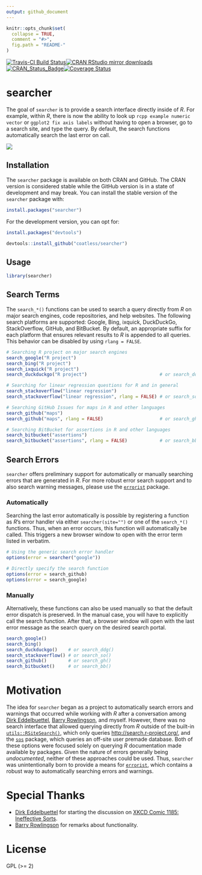 ```yaml
---
output: github_document
---
```


<!-- README.md is generated from README.Rmd. Please edit that file -->

```r
knitr::opts_chunk$set(
  collapse = TRUE,
  comment = "#>",
  fig.path = "README-"
)
```

[![Travis-CI Build Status](https://travis-ci.org/coatless/searcher.svg?branch=master)](https://travis-ci.org/coatless/searcher)[![CRAN RStudio mirror downloads](http://cranlogs.r-pkg.org/badges/searcher)](http://www.r-pkg.org/pkg/searcher)[![CRAN\_Status\_Badge](http://www.r-pkg.org/badges/version/searcher)](https://cran.r-project.org/package=searcher)[![Coverage Status](https://img.shields.io/codecov/c/github/coatless/searcher/master.svg)](https://codecov.io/github/coatless/searcher?branch=master)

# searcher

The goal of `searcher` is to provide a search interface directly inside of _R_.
For example, within _R_, there is now the ability to look up 
`rcpp example numeric vector` or `ggplot2 fix axis labels` without having to
open a browser, go to a search site, and type the query. By default, 
the search functions automatically search the last error on call.

![](https://i.imgur.com/Zq2rg6G.gif)

## Installation

The `searcher` package is available on both CRAN and GitHub. The CRAN
version is considered stable while the GitHub version is in a state of
development and may break. You can install the stable version of the
`searcher` package with:

```r
install.packages("searcher")
```

For the development version, you can opt for:

```r
install.packages("devtools")

devtools::install_github("coatless/searcher")
```

## Usage

```r
library(searcher)
```

## Search Terms

The `search_*()` functions can be used to search a query directly from _R_ on
major search engines, code repositories, and help websites. The following search
platforms are supported: Google, Bing, ixquick, DuckDuckGo, StackOverflow, GitHub,
and BitBucket. By default, an appropriate suffix for each platform that ensures
relevant results to _R_ is appended to all queries. This behavior can be 
disabled by using `rlang = FALSE`.

```r
# Searching R project on major search engines
search_google("R project")
search_bing("R project")
search_ixquick("R project")
search_duckduckgo("R project")                           # or search_ddg(...)

# Searching for linear regression questions for R and in general
search_stackoverflow("linear regression")
search_stackoverflow("linear regression", rlang = FALSE) # or search_so(...)

# Searching GitHub Issues for maps in R and other languages
search_github("maps")
search_github("maps", rlang = FALSE)                     # or search_gh(...)

# Searching BitBucket for assertions in R and other languages
search_bitbucket("assertions")
search_bitbucket("assertions", rlang = FALSE)            # or search_bb(...)
```


## Search Errors

`searcher` offers preliminary support for automatically or manually 
searching errors that are generated in _R_. For more robust error search
support and to also search warning messages, please use the
[`errorist`](https://github.com/coatless/errorist) package.

### Automatically 

Searching the last error automatically is possible by registering a function
as _R_'s error handler via either `searcher(site="")` or one of the `search_*()`
functions.  Thus, when an error occurs, this function will automatically be called. This 
triggers a new browser window to open with the error term listed in verbatim.

```r
# Using the generic search error handler
options(error = searcher("google"))

# Directly specify the search function
options(error = search_github)
options(error = search_google)
```

### Manually

Alternatively, these functions can also be used manually so that the default
error dispatch is preserved. In the manual case, you will have to explicitly
call the search function. After that, a browser window will open with
the last error message as the search query on the desired search portal.

```r
search_google()
search_bing()
search_duckduckgo()    # or search_ddg()
search_stackoverflow() # or search_so()
search_github()        # or search_gh()
search_bitbucket()     # or search_bb()
```


# Motivation

The idea for `searcher` began as a project to automatically search errors and
warnings that occurred while working with _R_ after a conversation 
among [Dirk Eddelbuettel](http://dirk.eddelbuettel.com), 
[Barry Rowlingson](http://barry.rowlingson.com), and myself. However, there was 
no search interface that allowed querying directly from _R_ outside of the built-in [`utils::RSiteSearch()`](https://stat.ethz.ch/R-manual/R-devel/library/utils/html/RSiteSearch.html),
which only queries <http://search.r-project.org/>, and the
[`sos`](https://cran.r-project.org/package=sos) 
package, which queries an off-site user premade database. Both of these options
were focused solely on querying _R_ documentation made available by packages.
Given the nature of errors generally being _undocumented_, neither of these
approaches could be used. Thus, `searcher` was unintentionally born to
provide a means for [`errorist`](https://github.com/coatless/errorist), which
contains a robust way to automatically searching errors and warnings.

# Special Thanks

- [Dirk Eddelbuettel](http://dirk.eddelbuettel.com) for starting the discussion
  on [XKCD Comic 1185: Ineffective Sorts](https://xkcd.com/1185/).
- [Barry Rowlingson](http://barry.rowlingson.com) for remarks about functionality.

# License

GPL (>= 2)
